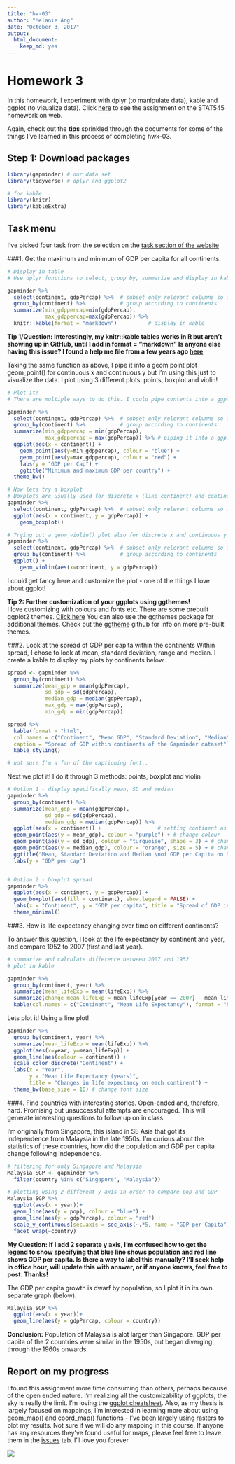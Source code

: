 ```yaml
---
title: "hw-03"
author: "Melanie Ang"
date: "October 3, 2017"
output: 
  html_document: 
    keep_md: yes
---
```


 
# Homework 3
In this homework, I experiment with dplyr (to manipulate data), kable and ggplot (to visualize data). Click [here](http://stat545.com/hw03_dplyr-and-more-ggplot2.html) to see the assignment on the STAT545 homework on web.

Again, check out the **tips** sprinkled through the documents for some of the things I've learned in this process of completing hwk-03.

## Step 1: Download packages

```r
library(gapminder) # our data set
library(tidyverse) # dplyr and ggplot2

# for kable
library(knitr)
library(kableExtra)
```

## Task menu
I've picked four task from the selection on the [task section of the website](http://stat545.com/hw03_dplyr-and-more-ggplot2.html#task-menu) 

###1. Get the maximum and minimum of GDP per capita for all continents.


```r
# Display in table
# Use dplyr functions to select, group by, summarize and display in kable

gapminder %>%
  select(continent, gdpPercap) %>%  # subset only relevant columns so its neater
  group_by(continent) %>%           # group according to continents
  summarize(min_gdppercap=min(gdpPercap), 
            max_gdppercap=max(gdpPercap)) %>% 
  knitr::kable(format = "markdown")          # display in kable
```



**Tip 1/Question: Interestingly, my knitr::kable tables works in R but aren't showing up in GitHub, until I add in format = "markdown"
Is anyone else having this issue? I found a help me file from a few years ago [here](https://github.com/STAT545-UBC/Discussion/issues/136)**


Taking the same function as above, I pipe it into a geom point plot
geom_point() for continuous x and continuous y but I'm using this just to visualize the data. I plot using 3 different plots: points, boxplot and violin!


```r
# Plot it!
# There are multiple ways to do this. I could pipe contents into a ggplot for example. In this case, I chose to store value in a variable and call that variable later.

gapminder %>%
  select(continent, gdpPercap) %>%  # subset only relevant columns so its neater
  group_by(continent) %>%           # group according to continents
  summarize(min_gdppercap = min(gdpPercap),
            max_gdppercap = max(gdpPercap)) %>% # piping it into a ggplot
  ggplot(aes(x = continent)) +
    geom_point(aes(y=min_gdppercap), colour = "blue") +
    geom_point(aes(y=max_gdppercap), colour = "red") +
    labs(y = "GDP per Cap") +
    ggtitle("Minimum and maximum GDP per country") +
  theme_bw()
```



```r
# Now lets try a boxplot
# Boxplots are usually used for discrete x (like continent) and continuous y
gapminder %>%
  select(continent, gdpPercap) %>%  # subset only relevant columns so its neater
  ggplot(aes(x = continent, y = gdpPercap)) +
    geom_boxplot()
```


```r
# Trying out a geom_violin() plot also for discrete x and continuous y because why not!
gapminder %>%
  select(continent, gdpPercap) %>%  # subset only relevant columns so its neater
  group_by(continent) %>%           # group according to continents
  ggplot() +
    geom_violin(aes(x=continent, y = gdpPercap))
```



I could get fancy here and customize the plot - one of the things I love about ggplot!

**Tip 2: Further customization of your ggplots using ggthemes!**  
I love customizing with colours and fonts etc. 
There are some prebuilt ggplot2 themes. [Click here](http://ggplot2.tidyverse.org/reference/ggtheme.html)
You can also use the ggthemes package for additional themes. Check out the [ggtheme](https://github.com/jrnold/ggthemes) github for info on more pre-built themes.


###2. Look at the spread of GDP per capita within the continents
Within spread, I chose to look at mean, standard deviation, range and median. I create a kable to display my plots by continents below.



```r
spread <- gapminder %>%
  group_by(continent) %>% 
  summarize(mean_gdp = mean(gdpPercap), 
            sd_gdp = sd(gdpPercap), 
            median_gdp = median(gdpPercap),
            max_gdp = max(gdpPercap),
            min_gdp = min(gdpPercap))

spread %>%
  kable(format = "html", 
  col.names = c("Continent", "Mean GDP", "Standard Deviation", "Median", "Maximum", "Minimum"), 
  caption = "Spread of GDP within continents of the Gapminder dataset") %>%
  kable_styling()

# not sure I'm a fan of the captioning font..
```

Next we plot it! I do it through 3 methods: points, boxplot and violin


```r
# Option 1 - display specifically mean, SD and median
gapminder %>%
  group_by(continent) %>% 
  summarize(mean_gdp = mean(gdpPercap), 
            sd_gdp = sd(gdpPercap), 
            median_gdp = median(gdpPercap)) %>% 
  ggplot(aes(x = continent)) +                  # setting continent as base x axis
  geom_point(aes(y = mean_gdp), colour = "purple") + # change colour
  geom_point(aes(y = sd_gdp), colour = "turquoise", shape = 3) + # change shape
  geom_point(aes(y = median_gdp), colour = "orange", size = 5) + # change size
  ggtitle("Mean, Standard Deviation and Median \nof GDP per Capita on Different Continents") +
  labs(y = "GDP per cap") 


# Option 2 - boxplot spread
gapminder %>%
  ggplot(aes(x = continent, y = gdpPercap)) +
  geom_boxplot(aes(fill = continent), show.legend = FALSE) +
  labs(x = "Continent", y = "GDP per capita", title = "Spread of GDP in each continent") +
  theme_minimal()
```


###3. How is life expectancy changing over time on different continents?

To answer this question, I look at the life expectancy by continent and year, and compare 1952 to 2007 (first and last year).


```r
# summarize and calculate difference between 2007 and 1952
# plot in kable

gapminder %>% 
  group_by(continent, year) %>% 
  summarize(mean_lifeExp = mean(lifeExp)) %>%
  summarize(change_mean_lifeExp = mean_lifeExp[year == 2007] - mean_lifeExp[year ==1952]) %>%
  kable(col.names = c("Continent", "Mean Life Expectancy"), format = "html", caption = "Increases in life expectancy from 1952-2007") 
```

Lets plot it! Using a line plot!


```r
gapminder %>% 
  group_by(continent, year) %>%
  summarize(mean_lifeExp = mean(lifeExp)) %>%
  ggplot(aes(x=year, y=mean_lifeExp)) +
  geom_line(aes(colour = continent)) +
  scale_color_discrete("Continent") +
  labs(x = "Year",
       y = "Mean Life Expectancy (years)",
       title = "Changes in life expectancy on each continent") +
  theme_bw(base_size = 10) # change font size
```


###4. Find countries with interesting stories.
Open-ended and, therefore, hard. Promising but unsuccessful attempts are encouraged. This will generate interesting questions to follow up on in class.

I'm originally from Singapore, this island in SE Asia that got its independence from Malaysia in the late 1950s. I'm curious about the statistics of these countries, how did the population and GDP per capita change following independence.

```r
# filtering for only Singapore and Malaysia
Malaysia_SGP <- gapminder %>%
  filter(country %in% c("Singapore", "Malaysia")) 

# plotting using 2 different y axis in order to compare pop and GDP
Malaysia_SGP %>%
  ggplot(aes(x = year))+
  geom_line(aes(y = pop), colour = "blue") +
  geom_line(aes(y = gdpPercap), colour = "red") +
  scale_y_continuous(sec.axis = sec_axis(~.*5, name = "GDP per Capita")) +
  facet_wrap(~country)
```

**My Question: If I add 2 separate y axis, I'm confused how to get the legend to show specifying that blue line shows population and red line shows GDP per capita. Is there a way to label this manually? I'll seek help in office hour, will update this with answer, or if anyone knows, feel free to post. Thanks! **


The GDP per capita growth is dwarf by population, so I plot it in its own separate graph (below).

```r
Malaysia_SGP %>%
  ggplot(aes(x = year))+
  geom_line(aes(y = gdpPercap, colour = country))
```


**Conclusion:** Population of Malaysia is alot larger than Singapore. GDP per capita of the 2 countries were similar in the 1950s, but began diverging through the 1960s onwards.


## Report on my progress

I found this assignment more time consuming than others, perhaps because of the open ended nature. I'm realizing all the customizability of ggplots, the sky is really the limit. I'm loving the [ggplot cheatsheet](https://www.rstudio.com/wp-content/uploads/2015/03/ggplot2-cheatsheet.pdf). Also, as my thesis is largely focused on mappings, I'm interested in learning more about using geom_map() and coord_map() functions - I've been largely using rasters to plot my results. Not sure if we will do any mapping in this course. If anyone has any resources they've found useful for maps, please feel free to leave them in the [issues](https://github.com/angmelanie/STAT545-hw-Ang-Melanie/issues) tab. I'll love you forever.

![](https://media.giphy.com/media/uYffljMqX1EHe/giphy.gif)


